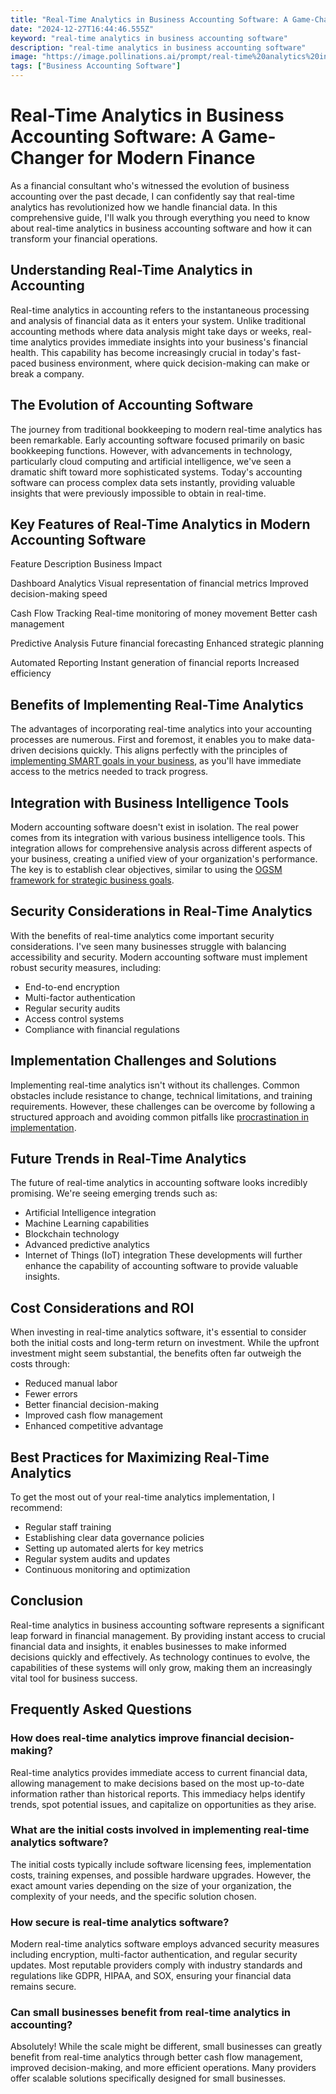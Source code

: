 ```yaml
---
title: "Real-Time Analytics in Business Accounting Software: A Game-Changer for Modern Finance"
date: "2024-12-27T16:44:46.555Z"
keyword: "real-time analytics in business accounting software"
description: "real-time analytics in business accounting software"
image: "https://image.pollinations.ai/prompt/real-time%20analytics%20in%20business%20accounting%20software%2C%20realistic%20photo%2C%20high%20quality%2C%204k?width=1024&height=1024&nologo=true"
tags: ["Business Accounting Software"]
---
```


# Real-Time Analytics in Business Accounting Software: A Game-Changer for Modern Finance


As a financial consultant who's witnessed the evolution of business accounting over the past decade, I can confidently say that real-time analytics has revolutionized how we handle financial data. In this comprehensive guide, I'll walk you through everything you need to know about real-time analytics in business accounting software and how it can transform your financial operations.



## Understanding Real-Time Analytics in Accounting


Real-time analytics in accounting refers to the instantaneous processing and analysis of financial data as it enters your system. Unlike traditional accounting methods where data analysis might take days or weeks, real-time analytics provides immediate insights into your business's financial health. This capability has become increasingly crucial in today's fast-paced business environment, where quick decision-making can make or break a company.



## The Evolution of Accounting Software


The journey from traditional bookkeeping to modern real-time analytics has been remarkable. Early accounting software focused primarily on basic bookkeeping functions. However, with advancements in technology, particularly cloud computing and artificial intelligence, we've seen a dramatic shift toward more sophisticated systems. Today's accounting software can process complex data sets instantly, providing valuable insights that were previously impossible to obtain in real-time.



## Key Features of Real-Time Analytics in Modern Accounting Software




Feature
Description
Business Impact


Dashboard Analytics
Visual representation of financial metrics
Improved decision-making speed


Cash Flow Tracking
Real-time monitoring of money movement
Better cash management


Predictive Analysis
Future financial forecasting
Enhanced strategic planning


Automated Reporting
Instant generation of financial reports
Increased efficiency





## Benefits of Implementing Real-Time Analytics


The advantages of incorporating real-time analytics into your accounting processes are numerous. First and foremost, it enables you to make data-driven decisions quickly. This aligns perfectly with the principles of [implementing SMART goals in your business](https://productivityprospect.com/blog/how-to-implement-smart-goals-in-your-business/), as you'll have immediate access to the metrics needed to track progress.



## Integration with Business Intelligence Tools


Modern accounting software doesn't exist in isolation. The real power comes from its integration with various business intelligence tools. This integration allows for comprehensive analysis across different aspects of your business, creating a unified view of your organization's performance. The key is to establish clear objectives, similar to using the [OGSM framework for strategic business goals](https://productivityprospect.com/blog/using-the-ogsm-framework-for-strategic-business-goals/).



## Security Considerations in Real-Time Analytics


With the benefits of real-time analytics come important security considerations. I've seen many businesses struggle with balancing accessibility and security. Modern accounting software must implement robust security measures, including:
- End-to-end encryption
- Multi-factor authentication
- Regular security audits
- Access control systems
- Compliance with financial regulations

## Implementation Challenges and Solutions


Implementing real-time analytics isn't without its challenges. Common obstacles include resistance to change, technical limitations, and training requirements. However, these challenges can be overcome by following a structured approach and avoiding common pitfalls like [procrastination in implementation](https://productivityprospect.com/blog/avoiding-procrastination/).



## Future Trends in Real-Time Analytics


The future of real-time analytics in accounting software looks incredibly promising. We're seeing emerging trends such as:
- Artificial Intelligence integration
- Machine Learning capabilities
- Blockchain technology
- Advanced predictive analytics
- Internet of Things (IoT) integration
These developments will further enhance the capability of accounting software to provide valuable insights.

## Cost Considerations and ROI


When investing in real-time analytics software, it's essential to consider both the initial costs and long-term return on investment. While the upfront investment might seem substantial, the benefits often far outweigh the costs through:
- Reduced manual labor
- Fewer errors
- Better financial decision-making
- Improved cash flow management
- Enhanced competitive advantage

## Best Practices for Maximizing Real-Time Analytics


To get the most out of your real-time analytics implementation, I recommend:
- Regular staff training
- Establishing clear data governance policies
- Setting up automated alerts for key metrics
- Regular system audits and updates
- Continuous monitoring and optimization

## Conclusion


Real-time analytics in business accounting software represents a significant leap forward in financial management. By providing instant access to crucial financial data and insights, it enables businesses to make informed decisions quickly and effectively. As technology continues to evolve, the capabilities of these systems will only grow, making them an increasingly vital tool for business success.



## Frequently Asked Questions


### How does real-time analytics improve financial decision-making?

Real-time analytics provides immediate access to current financial data, allowing management to make decisions based on the most up-to-date information rather than historical reports. This immediacy helps identify trends, spot potential issues, and capitalize on opportunities as they arise.



### What are the initial costs involved in implementing real-time analytics software?

The initial costs typically include software licensing fees, implementation costs, training expenses, and possible hardware upgrades. However, the exact amount varies depending on the size of your organization, the complexity of your needs, and the specific solution chosen.



### How secure is real-time analytics software?

Modern real-time analytics software employs advanced security measures including encryption, multi-factor authentication, and regular security updates. Most reputable providers comply with industry standards and regulations like GDPR, HIPAA, and SOX, ensuring your financial data remains secure.



### Can small businesses benefit from real-time analytics in accounting?

Absolutely! While the scale might be different, small businesses can greatly benefit from real-time analytics through better cash flow management, improved decision-making, and more efficient operations. Many providers offer scalable solutions specifically designed for small businesses.

